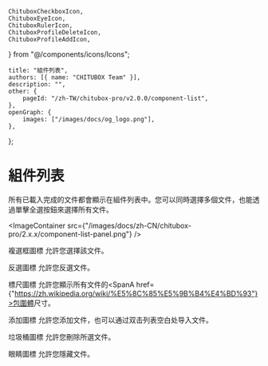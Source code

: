 	ChituboxCheckboxIcon,
	ChituboxEyeIcon,
	ChituboxRulerIcon,
	ChituboxProfileDeleteIcon,
	ChituboxProfileAddIcon,
} from "@/components/icons/Icons";

	title: "組件列表",
	authors: [{ name: "CHITUBOX Team" }],
	description: "",
	other: {
		pageId: "/zh-TW/chitubox-pro/v2.0.0/component-list",
	},
	openGraph: {
		images: ["/images/docs/og_logo.png"],
	},
};

# 組件列表

所有已載入完成的文件都會顯示在組件列表中。您可以同時選擇多個文件，也能透過單擊全選按鈕來選擇所有文件。

<ImageContainer
	src={"/images/docs/zh-CN/chitubox-pro/2.x.x/component-list-panel.png"}
/>

複選框圖標 <ChituboxCheckboxIcon /> 允許您選擇該文件。

反選圖標 <InvertSelection /> 允許您反選文件。

標尺圖標 <ChituboxRulerIcon /> 允許您顯示所有文件的<SpanA href={"https://zh.wikipedia.org/wiki/%E5%8C%85%E5%9B%B4%E4%BD%93"}>包圍體</SpanA>尺寸。

添加圖標 <ChituboxProfileAddIcon /> 允許您添加文件，也可以通过双击列表空白处导入文件。

垃圾桶圖標 <ChituboxProfileDeleteIcon /> 允許您刪除所選文件。

眼睛圖標 <ChituboxEyeIcon /> 允許您隱藏文件。
